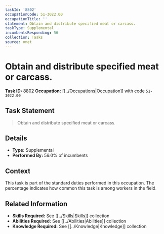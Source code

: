 ```yaml
---
taskId: '8802'
occupationCode: 51-3022.00
occupationTitle: ''
statement: Obtain and distribute specified meat or carcass.
taskType: Supplemental
incumbentsResponding: 56
collection: Tasks
source: onet
---
```

# Obtain and distribute specified meat or carcass.

**Task ID:** 8802
**Occupation:** [[../Occupations|Occupation]] with code `51-3022.00`

## Task Statement

> Obtain and distribute specified meat or carcass.

## Details

- **Type:** Supplemental
- **Performed By:** 56.0% of incumbents

## Context

This task is part of the standard duties performed in this occupation. The percentage indicates how common this task is among workers in the field.

## Related Information

- **Skills Required:** See [[../Skills|Skills]] collection
- **Abilities Required:** See [[../Abilities|Abilities]] collection
- **Knowledge Required:** See [[../Knowledge|Knowledge]] collection
